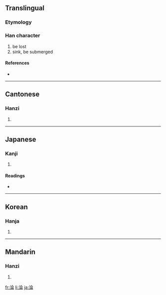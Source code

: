 {{also|沦}}
==Translingual==

===Etymology===
{{Han compound|水|侖|t1=water|c1=s|c2=p|ls=psc}}

===Han character===
{{Han char|rn=85|rad=水|as=08|sn=11|four=3812<sub>7</sub>|canj=水人一月 (EOMB)}}

# be lost
# sink, be submerged

====References====
* {{Han ref|kx=0631.060|dkj=17675|dj=1033.100|hdz=31653.050|uh=6DEA|ud=28138|bh=B25F|bd=45663}}

----

==Cantonese==

===Hanzi===
{{yue-hanzi|jyut=|y=leun4|sim=沦}}

# {{defn|Cantonese}}

----

==Japanese==

===Kanji===
{{ja-kanji|grade=|rs=水08}}

# {{defn|Japanese}}

====Readings====
* {{ja-readings|on=[[りん]] (rin), [[ろん]] (ron)|kun=[[しずむ]] (shizumu)}}

----

==Korean==

===Hanja===
{{ko-hanja|hangeul=륜>윤, 논|eumhun=|rv=ryun>yun, non|mr=ryun>yun, non|y=lyun>yun, non}}

# {{defn|Korean}}

----

==Mandarin==

===Hanzi===
{{cmn-hanzi|sim=沦|pin=[[lún]] ([[lun2]])|wg=lun<sup>2</sup>}}

# {{defn|Mandarin}}

[[fr:淪]]
[[li:淪]]
[[ja:淪]]